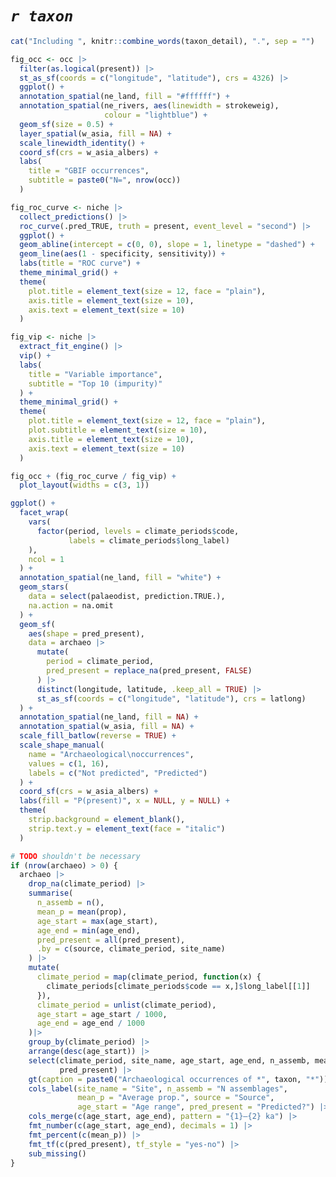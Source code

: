 # *`r taxon`*

```r
cat("Including ", knitr::combine_words(taxon_detail), ".", sep = "")
```

```r
fig_occ <- occ |>
  filter(as.logical(present)) |>
  st_as_sf(coords = c("longitude", "latitude"), crs = 4326) |>
  ggplot() +
  annotation_spatial(ne_land, fill = "#ffffff") +
  annotation_spatial(ne_rivers, aes(linewidth = strokeweig),
                     colour = "lightblue") +
  geom_sf(size = 0.5) +
  layer_spatial(w_asia, fill = NA) +
  scale_linewidth_identity() +
  coord_sf(crs = w_asia_albers) +
  labs(
    title = "GBIF occurrences",
    subtitle = paste0("N=", nrow(occ))
  )

fig_roc_curve <- niche |>
  collect_predictions() |>
  roc_curve(.pred_TRUE, truth = present, event_level = "second") |>
  ggplot() +
  geom_abline(intercept = c(0, 0), slope = 1, linetype = "dashed") +
  geom_line(aes(1 - specificity, sensitivity)) +
  labs(title = "ROC curve") +
  theme_minimal_grid() +
  theme(
    plot.title = element_text(size = 12, face = "plain"),
    axis.title = element_text(size = 10),
    axis.text = element_text(size = 10)
  )

fig_vip <- niche |>
  extract_fit_engine() |>
  vip() +
  labs(
    title = "Variable importance",
    subtitle = "Top 10 (impurity)"
  ) +
  theme_minimal_grid() +
  theme(
    plot.title = element_text(size = 12, face = "plain"),
    plot.subtitle = element_text(size = 10),
    axis.title = element_text(size = 10),
    axis.text = element_text(size = 10)
  )

fig_occ + (fig_roc_curve / fig_vip) +
  plot_layout(widths = c(3, 1))
```

```r
ggplot() +
  facet_wrap(
    vars(
      factor(period, levels = climate_periods$code, 
             labels = climate_periods$long_label)
    ),
    ncol = 1
  ) +
  annotation_spatial(ne_land, fill = "white") +
  geom_stars(
    data = select(palaeodist, prediction.TRUE.), 
    na.action = na.omit
  ) +
  geom_sf(
    aes(shape = pred_present),
    data = archaeo |>
      mutate(
        period = climate_period, 
        pred_present = replace_na(pred_present, FALSE)
      ) |>
      distinct(longitude, latitude, .keep_all = TRUE) |>
      st_as_sf(coords = c("longitude", "latitude"), crs = latlong)
  ) +
  annotation_spatial(ne_land, fill = NA) +
  annotation_spatial(w_asia, fill = NA) +
  scale_fill_batlow(reverse = TRUE) +
  scale_shape_manual(
    name = "Archaeological\noccurrences", 
    values = c(1, 16),
    labels = c("Not predicted", "Predicted")
  ) +
  coord_sf(crs = w_asia_albers) +
  labs(fill = "P(present)", x = NULL, y = NULL) +
  theme(
    strip.background = element_blank(),
    strip.text.y = element_text(face = "italic")
  )
```

```r
# TODO shouldn't be necessary
if (nrow(archaeo) > 0) {
  archaeo |>
    drop_na(climate_period) |>
    summarise(
      n_assemb = n(),
      mean_p = mean(prop),
      age_start = max(age_start),
      age_end = min(age_end),
      pred_present = all(pred_present),
      .by = c(source, climate_period, site_name)
    ) |>
    mutate(
      climate_period = map(climate_period, function(x) {
        climate_periods[climate_periods$code == x,]$long_label[[1]]
      }),
      climate_period = unlist(climate_period),
      age_start = age_start / 1000,
      age_end = age_end / 1000
    )|>
    group_by(climate_period) |>
    arrange(desc(age_start)) |>
    select(climate_period, site_name, age_start, age_end, n_assemb, mean_p, source,
           pred_present) |>
    gt(caption = paste0("Archaeological occurrences of *", taxon, "*")) |>
    cols_label(site_name = "Site", n_assemb = "N assemblages", 
               mean_p = "Average prop.", source = "Source", 
               age_start = "Age range", pred_present = "Predicted?") |>
    cols_merge(c(age_start, age_end), pattern = "{1}–{2} ka") |>
    fmt_number(c(age_start, age_end), decimals = 1) |>
    fmt_percent(c(mean_p)) |>
    fmt_tf(c(pred_present), tf_style = "yes-no") |>
    sub_missing()
}
```
